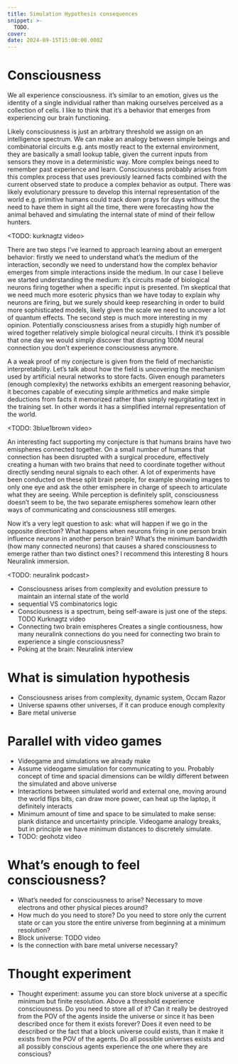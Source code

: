 ```yaml
---
title: Simulation Hypothesis consequences
snippet: >-
  TODO.
cover: 
date: 2024-09-15T15:00:00.000Z
---
```


# Consciousness
We all experience consciousness. it’s similar to an emotion, gives us the identity of a single individual rather than making ourselves perceived as a collection of cells. I like to think that it’s a behavior that emerges from experiencing our brain functioning.

Likely consciousness is just an arbitrary threshold we assign on an intelligence spectrum. We can make an analogy between simple beings and combinatorial circuits e.g. ants mostly react to the external environment, they are basically a small lookup table, given the current inputs from sensors they move in a deterministic way. More complex beings need to remember past experience and learn. Consciousness probably arises from this complex process that uses previously learned facts combined with the current observed state to produce a complex behavior as output. There was likely evolutionary pressure to develop this internal representation of the world e.g. primitive humans could track down prays for days without the need to have them in sight all the time, there were forecasting how the animal behaved and simulating the internal state of mind of their fellow hunters.

<TODO: kurknagtz video>

There are two steps I’ve learned to approach learning about an emergent behavior: firstly we need to understand what’s the medium of the interaction, secondly we need to understand how the complex behavior emerges from simple interactions inside the medium. In our case I believe we started understanding the medium: it’s circuits made of biological neurons firing together when a specific input is presented. I’m skeptical that we need much more esoteric physics than we have today to explain why neurons are firing, but we surely should keep researching in order to build more sophisticated models, likely given the scale we need to uncover a lot of quantum effects. The second step is much more interesting in my opinion. Potentially consciousness arises from a stupidly high number of wired together relatively simple biological neural circuits. I think it’s possible that one day we would simply discover that disrupting 100M neural connection you don’t experience consciousness anymore.

A a weak proof of my conjecture is given from the field of mechanistic interpretability. Let’s talk about how the field is uncovering the mechanism used by artificial neural networks to store facts. Given enough parameters (enough complexity) the networks exhibits an emergent reasoning behavior, it becomes capable of executing simple arithmetics and make simple deductions from facts it memorized rather than simply regurgitating text in the training set. In other words it has a simplified internal representation of the world.

<TODO: 3blue1brown video>

An interesting fact supporting my conjecture is that humans brains have two emispheres connected together. On a small number of humans that connection has been disrupted with a surgical procedure, effectively creating a human with two brains that need to coordinate together without directly sending neural signals to each other. A lot of experiments have been conducted on these split brain people, for example showing images to only one eye and ask the other emisphere in charge of speech to articulate what they are seeing. While perception is definitely split, consciousness doesn’t seem to be, the two separate emispheres somehow learn other ways of communicating and consciousness still emerges.

Now it’s a very legit question to ask: what will happen if we go in the opposite direction? What happens when neurons firing in one person brain influence neurons in another person brain? What’s the minimum bandwidth (how many connected neurons) that causes a shared consciousness to emerge rather than two distinct ones? I recommend this interesting 8 hours Neuralink immersion.

<TODO: neuralink podcast>

- Consciousness arises from complexity and evolution pressure to maintain an internal state of the world
- sequential VS combinatorics logic
- Consciousness is a spectrum, being self-aware is just one of the steps. TODO Kurknagtz video
- Connecting two brain emispheres Creates a single contiousness, how many neuralink connections do you need for connecting two brain to experience a single consciousness?
- Poking at the brain: Neuralink interview

# What is simulation hypothesis
- Consciousness arises from complexity, dynamic system, Occam Razor
- Universe spawns other universes, if it can produce enough complexity
- Bare metal universe

# Parallel with video games
- Videogame and simulations we already make
- Assume videogame simulation for communicating to you. Probably concept of time and spacial dimensions can be wildly different between the simulated and above universe
- Interactions between simulated world and external one, moving around the world flips bits, can draw more power, can heat up the laptop, it definitely interacts
- Minimum amount of time and space to be simulated to make sense: plank distance and uncertainty principle. Videogame analogy breaks, but in principle we have minimum distances to discretely simulate.
- TODO: geohotz video

# What’s enough to feel consciousness?
- What’s needed for consciousness to arise? Necessary to move electrons and other physical pieces around?
- How much do you need to store? Do you need to store only the current state or can you store the entire universe from beginning at a minimum resolution?
- Block universe: TODO video
- Is the connection with bare metal universe necessary?

# Thought experiment
- Thought experiment: assume you can store block universe at a specific minimum but finite resolution. Above a threshold experience consciousness. Do you need to store all of it? Can it really be destroyed from the POV of the agents inside the universe or since it has been described once for them it exists forever? Does it even need to be described or the fact that a block universe could exists, than it make it exists from the POV of the agents. Do all possible universes exists and all possibly conscious agents experience the one where they are conscious?